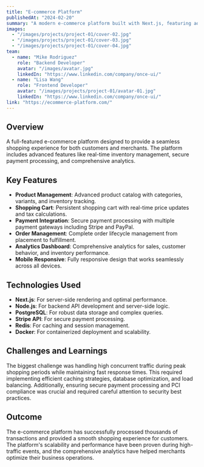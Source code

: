 ```yaml
---
title: "E-commerce Platform"
publishedAt: "2024-02-20"
summary: "A modern e-commerce platform built with Next.js, featuring advanced search, payment integration, and inventory management."
images:
  - "/images/projects/project-01/cover-02.jpg"
  - "/images/projects/project-01/cover-03.jpg"
  - "/images/projects/project-01/cover-04.jpg"
team:
  - name: "Mike Rodriguez"
    role: "Backend Developer"
    avatar: "/images/avatar.jpg"
    linkedIn: "https://www.linkedin.com/company/once-ui/"
  - name: "Lisa Wang"
    role: "Frontend Developer"
    avatar: "/images/projects/project-01/avatar-01.jpg"
    linkedIn: "https://www.linkedin.com/company/once-ui/"
link: "https://ecommerce-platform.com/"
---
```


## Overview

A full-featured e-commerce platform designed to provide a seamless shopping experience for both customers and merchants. The platform includes advanced features like real-time inventory management, secure payment processing, and comprehensive analytics.

## Key Features

- **Product Management**: Advanced product catalog with categories, variants, and inventory tracking.
- **Shopping Cart**: Persistent shopping cart with real-time price updates and tax calculations.
- **Payment Integration**: Secure payment processing with multiple payment gateways including Stripe and PayPal.
- **Order Management**: Complete order lifecycle management from placement to fulfillment.
- **Analytics Dashboard**: Comprehensive analytics for sales, customer behavior, and inventory performance.
- **Mobile Responsive**: Fully responsive design that works seamlessly across all devices.

## Technologies Used

- **Next.js**: For server-side rendering and optimal performance.
- **Node.js**: For backend API development and server-side logic.
- **PostgreSQL**: For robust data storage and complex queries.
- **Stripe API**: For secure payment processing.
- **Redis**: For caching and session management.
- **Docker**: For containerized deployment and scalability.

## Challenges and Learnings

The biggest challenge was handling high concurrent traffic during peak shopping periods while maintaining fast response times. This required implementing efficient caching strategies, database optimization, and load balancing. Additionally, ensuring secure payment processing and PCI compliance was crucial and required careful attention to security best practices.

## Outcome

The e-commerce platform has successfully processed thousands of transactions and provided a smooth shopping experience for customers. The platform's scalability and performance have been proven during high-traffic events, and the comprehensive analytics have helped merchants optimize their business operations.
